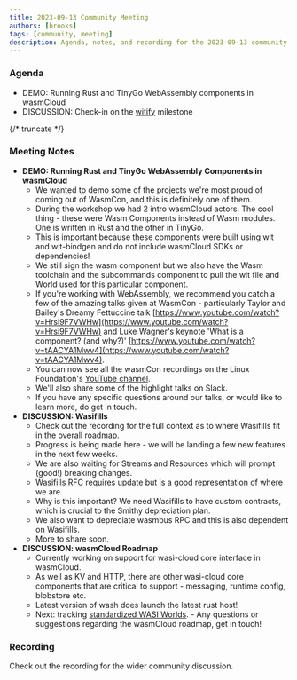```yaml
---
title: 2023-09-13 Community Meeting
authors: [brooks]
tags: [community, meeting]
description: Agenda, notes, and recording for the 2023-09-13 community meeting
---
```



### Agenda

- DEMO: Running Rust and TinyGo WebAssembly components in wasmCloud
- DISCUSSION: Check-in on the [witify](https://github.com/wasmCloud/wasmCloud/milestone/6) milestone

{/* truncate */}

### Meeting Notes

- **DEMO: Running Rust and TinyGo WebAssembly Components in wasmCloud**
  - We wanted to demo some of the projects we're most proud of coming out of WasmCon, and this is definitely one of them.
  - During the workshop we had 2 intro wasmCloud actors. The cool thing - these were Wasm Components instead of Wasm modules. One is written in Rust and the other in TinyGo.
  - This is important because these components were built using wit and wit-bindgen and do not include wasmCloud SDKs or dependencies!
  - We still sign the wasm component but we also have the Wasm toolchain and the subcommands component to pull the wit file and World used for this particular component.
  - If you're working with WebAssembly, we recommend you catch a few of the amazing talks given at WasmCon - particularly Taylor and Bailey's Dreamy Fettuccine talk [https://www.youtube.com/watch?v=Hrsi9F7VWHw](https://www.youtube.com/watch?v=Hrsi9F7VWHw) and Luke Wagner's keynote 'What is a component? (and why?)' [https://www.youtube.com/watch?v=tAACYA1Mwv4](https://www.youtube.com/watch?v=tAACYA1Mwv4).
  - You can now see all the wasmCon recordings on the Linux Foundation's [YouTube channel](https://www.youtube.com/playlist?list=PLbzoR-pLrL6pdO2yYg4jAQAW3zd15CYO0).
  - We'll also share some of the highlight talks on Slack.
  - If you have any specific questions around our talks, or would like to learn more, do get in touch.
- **DISCUSSION: Wasifills**
  - Check out the recording for the full context as to where Wasifills fit in the overall roadmap.
  - Progress is being made here - we will be landing a few new features in the next few weeks.
  - We are also waiting for Streams and Resources which will prompt (good!) breaking changes.
  - [Wasifills RFC](https://github.com/wasmCloud/wasmCloud/issues/497) requires update but is a good representation of where we are.
  - Why is this important? We need Wasifills to have custom contracts, which is crucial to the Smithy depreciation plan.
  - We also want to depreciate wasmbus RPC and this is also dependent on Wasifills.
  - More to share soon.
- **DISCUSSION: wasmCloud Roadmap**
  - Currently working on support for wasi-cloud core interface in wasmCloud.
  - As well as KV and HTTP, there are other wasi-cloud core components that are critical to support - messaging, runtime config, blobstore etc.
  - Latest version of wash does launch the latest rust host!
  - Next: tracking [standardized WASI Worlds](https://github.com/wasmCloud/wasmCloud/milestone/8). - Any questions or suggestions regarding the wasmCloud roadmap, get in touch!

### Recording

Check out the recording for the wider community discussion.

<YouTube url="https://www.youtube.com/watch?v=6teMfDOhZqU" />
